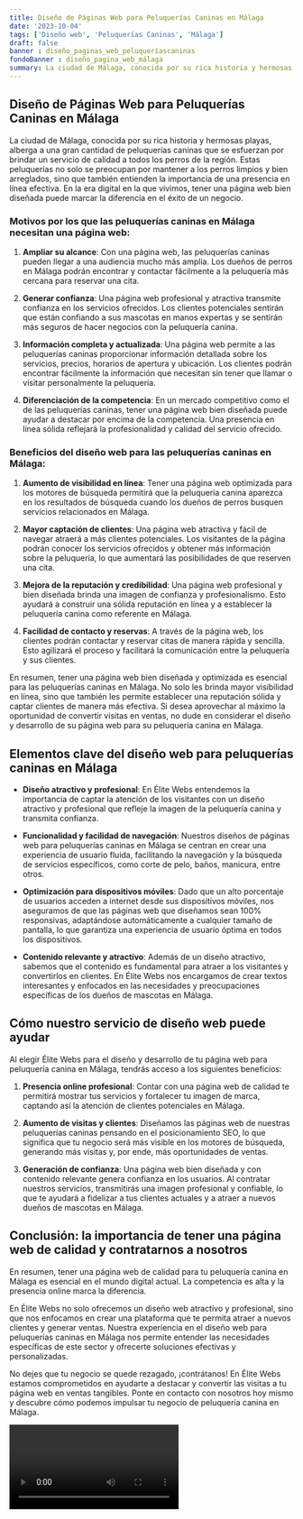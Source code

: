```yaml
---
title: Diseño de Páginas Web para Peluquerías Caninas en Málaga
date: '2023-10-04'
tags: ['Diseño web', 'Peluquerías Caninas', 'Málaga']
draft: false
banner : diseño_paginas_web_peluqueríascaninas
fondoBanner : diseño_pagina_web_málaga
summary: La ciudad de Málaga, conocida por su rica historia y hermosas playas, alberga a una gran cantidad de peluquerías caninas que se esfuerzan por brindar un servicio de calidad a todos los perros de la región. Estas peluquerías no solo se preocupan por mantener a los perros limpios y bien arreglados, sino que también entienden la importancia de una presencia en línea efectiva. En la era digital en la que vivimos, tener una página web bien diseñada puede marcar la diferencia en el éxito de un negocio.
---
```


## Diseño de Páginas Web para Peluquerías Caninas en Málaga

La ciudad de Málaga, conocida por su rica historia y hermosas playas, alberga a una gran cantidad de peluquerías caninas que se esfuerzan por brindar un servicio de calidad a todos los perros de la región. Estas peluquerías no solo se preocupan por mantener a los perros limpios y bien arreglados, sino que también entienden la importancia de una presencia en línea efectiva. En la era digital en la que vivimos, tener una página web bien diseñada puede marcar la diferencia en el éxito de un negocio.

### Motivos por los que las peluquerías caninas en Málaga necesitan una página web:

1. **Ampliar su alcance**: Con una página web, las peluquerías caninas pueden llegar a una audiencia mucho más amplia. Los dueños de perros en Málaga podrán encontrar y contactar fácilmente a la peluquería más cercana para reservar una cita.

2. **Generar confianza**: Una página web profesional y atractiva transmite confianza en los servicios ofrecidos. Los clientes potenciales sentirán que están confiando a sus mascotas en manos expertas y se sentirán más seguros de hacer negocios con la peluquería canina.

3. **Información completa y actualizada**: Una página web permite a las peluquerías caninas proporcionar información detallada sobre los servicios, precios, horarios de apertura y ubicación. Los clientes podrán encontrar fácilmente la información que necesitan sin tener que llamar o visitar personalmente la peluquería.

4. **Diferenciación de la competencia**: En un mercado competitivo como el de las peluquerías caninas, tener una página web bien diseñada puede ayudar a destacar por encima de la competencia. Una presencia en línea sólida reflejará la profesionalidad y calidad del servicio ofrecido.

### Beneficios del diseño web para las peluquerías caninas en Málaga:

1. **Aumento de visibilidad en línea**: Tener una página web optimizada para los motores de búsqueda permitirá que la peluquería canina aparezca en los resultados de búsqueda cuando los dueños de perros busquen servicios relacionados en Málaga.

2. **Mayor captación de clientes**: Una página web atractiva y fácil de navegar atraerá a más clientes potenciales. Los visitantes de la página podrán conocer los servicios ofrecidos y obtener más información sobre la peluquería, lo que aumentará las posibilidades de que reserven una cita.

3. **Mejora de la reputación y credibilidad**: Una página web profesional y bien diseñada brinda una imagen de confianza y profesionalismo. Esto ayudará a construir una sólida reputación en línea y a establecer la peluquería canina como referente en Málaga.

4. **Facilidad de contacto y reservas**: A través de la página web, los clientes podrán contactar y reservar citas de manera rápida y sencilla. Esto agilizará el proceso y facilitará la comunicación entre la peluquería y sus clientes.

En resumen, tener una página web bien diseñada y optimizada es esencial para las peluquerías caninas en Málaga. No solo les brinda mayor visibilidad en línea, sino que también les permite establecer una reputación sólida y captar clientes de manera más efectiva. Si desea aprovechar al máximo la oportunidad de convertir visitas en ventas, no dude en considerar el diseño y desarrollo de su página web para su peluquería canina en Málaga.

<GifSeo />

<Cta />

## Elementos clave del diseño web para peluquerías caninas en Málaga

- **Diseño atractivo y profesional**: En Élite Webs entendemos la importancia de captar la atención de los visitantes con un diseño atractivo y profesional que refleje la imagen de la peluquería canina y transmita confianza.

- **Funcionalidad y facilidad de navegación**: Nuestros diseños de páginas web para peluquerías caninas en Málaga se centran en crear una experiencia de usuario fluida, facilitando la navegación y la búsqueda de servicios específicos, como corte de pelo, baños, manicura, entre otros.

- **Optimización para dispositivos móviles**: Dado que un alto porcentaje de usuarios acceden a internet desde sus dispositivos móviles, nos aseguramos de que las páginas web que diseñamos sean 100% responsivas, adaptándose automáticamente a cualquier tamaño de pantalla, lo que garantiza una experiencia de usuario óptima en todos los dispositivos.

- **Contenido relevante y atractivo**: Además de un diseño atractivo, sabemos que el contenido es fundamental para atraer a los visitantes y convertirlos en clientes. En Élite Webs nos encargamos de crear textos interesantes y enfocados en las necesidades y preocupaciones específicas de los dueños de mascotas en Málaga.

## Cómo nuestro servicio de diseño web puede ayudar

Al elegir Élite Webs para el diseño y desarrollo de tu página web para peluquería canina en Málaga, tendrás acceso a los siguientes beneficios:

1. **Presencia online profesional**: Contar con una página web de calidad te permitirá mostrar tus servicios y fortalecer tu imagen de marca, captando así la atención de clientes potenciales en Málaga. 

2. **Aumento de visitas y clientes**: Diseñamos las páginas web de nuestras peluquerías caninas pensando en el posicionamiento SEO, lo que significa que tu negocio será más visible en los motores de búsqueda, generando más visitas y, por ende, más oportunidades de ventas.

3. **Generación de confianza**: Una página web bien diseñada y con contenido relevante genera confianza en los usuarios. Al contratar nuestros servicios, transmitirás una imagen profesional y confiable, lo que te ayudará a fidelizar a tus clientes actuales y a atraer a nuevos dueños de mascotas en Málaga.

## Conclusión: la importancia de tener una página web de calidad y contratarnos a nosotros

En resumen, tener una página web de calidad para tu peluquería canina en Málaga es esencial en el mundo digital actual. La competencia es alta y la presencia online marca la diferencia.

En Élite Webs no solo ofrecemos un diseño web atractivo y profesional, sino que nos enfocamos en crear una plataforma que te permita atraer a nuevos clientes y generar ventas. Nuestra experiencia en el diseño web para peluquerías caninas en Málaga nos permite entender las necesidades específicas de este sector y ofrecerte soluciones efectivas y personalizadas.

No dejes que tu negocio se quede rezagado, ¡contrátanos! En Élite Webs estamos comprometidos en ayudarte a destacar y convertir las visitas a tu página web en ventas tangibles. Ponte en contacto con nosotros hoy mismo y descubre cómo podemos impulsar tu negocio de peluquería canina en Málaga.

<Video />

<CtaBot job='Peluquerías Caninas' city='Málaga'/>

<Gmaps query='Málaga+españa+maps' />